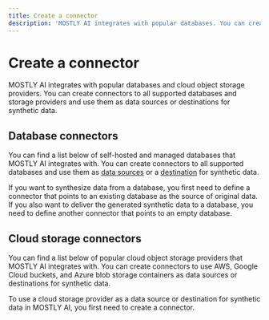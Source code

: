 ```yaml
---
title: Create a connector
description: 'MOSTLY AI integrates with popular databases. You can create connectors to all supported databases and use them as data sources or destinations for synthetic data.'
---
```



# Create a connector

MOSTLY AI integrates with popular databases and cloud object storage providers. You can create connectors to all supported databases and storage providers and use them as data sources or destinations for synthetic data.

## Database connectors

You can find a list below of self-hosted and managed databases that MOSTLY AI integrates with. You can create connectors to all supported databases and use them as [data sources](use/data-source) or a [destination](use/data-destination) for synthetic data.

If you want to synthesize data from a database, you first need to define a connector that points to an existing database as the source of original data. If you also want to deliver the generated synthetic data to a database, you need to define another connector that points to an empty database.

<Cards num={7}>
  <Cards.Card icon={mySQLIcon()} arrow title="MySQL" href="create/mysql" />
  <Cards.Card icon={PostgresIcon()} arrow title="PostgreSQL" href="create/postgresql" />
  <Cards.Card icon={SqlServerIcon()} arrow title="SQL Server" href="create/sql-server" />
  <Cards.Card icon={OracleIcon()} arrow title="Oracle" href="create/oracle" />
  <Cards.Card icon={MariaDBIcon()} arrow title="MariaDB" href="create/mariadb" />
  <Cards.Card icon={ApacheHiveIcon()} arrow title="Apache Hive" href="create/apache-hive" />
  <Cards.Card icon={BigQueryIcon()} arrow title="BigQuery" href="create/bigquery" />
  <Cards.Card icon={SnowflakeIcon()} arrow title="Snowflake" href="create/snowflake" />
  <Cards.Card icon={DatabricksIcon()} arrow title="Databricks" href="create/databricks" />
</Cards>

## Cloud storage connectors

You can find a list below of popular cloud object storage providers that MOSTLY AI integrates with. You can create connectors to use AWS, Google Cloud buckets, and Azure blob storage containers as data sources or destinations for synthetic data.

To use a cloud storage provider as a data source or destination for synthetic data in MOSTLY AI, you first need to create a connector.

<Cards num={3}>
  <Cards.Card icon={AzureIcon()} arrow title="Azure" href="create/azure" />
  <Cards.Card icon={GoogleCloudIcon()} arrow title="Google Cloud" href="create/google-cloud" />
  <Cards.Card icon={AWSIcon()} arrow title="AWS" href="create/aws" />
</Cards>
